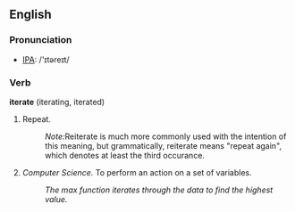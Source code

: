 ==English==
===Pronunciation===
*[[IPA]]: /'ɪtəreɪt/
===Verb===
'''iterate''' (iterating, iterated)
# Repeat.
#:''Note: ''Reiterate is much more commonly used with the intention of this meaning, but grammatically, reiterate means "repeat again", which denotes at least the third occurance.
# ''Computer Science.'' To perform an action on a set of variables.
#:''The max function iterates through the data to find the highest value.''